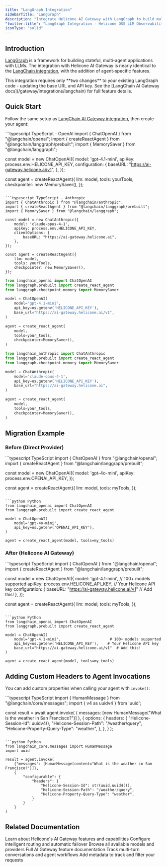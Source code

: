 ```yaml
---
title: "LangGraph Integration"
sidebarTitle: "LangGraph"
description: "Integrate Helicone AI Gateway with LangGraph to build multi-agent workflows with access to 100+ LLM providers."
"twitter:title": "LangGraph Integration - Helicone OSS LLM Observability"
iconType: "solid"
---
```



## Introduction

[LangGraph](https://www.langchain.com/langgraph) is a framework for building stateful, multi-agent applications with LLMs. The integration with Helicone AI Gateway is nearly identical to the [LangChain integration](/gateway/integrations/langchain), with the addition of agent-specific features.

<Note>
  This integration requires only **two changes** to your existing LangGraph code - updating the base URL and API key. See the [LangChain AI Gateway docs](/gateway/integrations/langchain) for full feature details.
</Note>

## Quick Start

Follow the same setup as [LangChain AI Gateway integration](/gateway/integrations/langchain), then create your agent:

<CodeGroup>
```typescript TypeScript - OpenAI
import { ChatOpenAI } from "@langchain/openai";
import { createReactAgent } from "@langchain/langgraph/prebuilt";
import { MemorySaver } from "@langchain/langgraph";

const model = new ChatOpenAI({
    model: 'gpt-4.1-mini',
    apiKey: process.env.HELICONE_API_KEY,
    configuration: {
        baseURL: "https://ai-gateway.helicone.ai/v1",
    },
});

const agent = createReactAgent({
    llm: model,
    tools: yourTools,
    checkpointer: new MemorySaver(),
});
```

```typescript TypeScript - Anthropic
import { ChatAnthropic } from "@langchain/anthropic";
import { createReactAgent } from "@langchain/langgraph/prebuilt";
import { MemorySaver } from "@langchain/langgraph";

const model = new ChatAnthropic({
    model: 'claude-opus-4-1',
    apiKey: process.env.HELICONE_API_KEY,
    clientOptions: {
        baseURL: "https://ai-gateway.helicone.ai",
    },
});

const agent = createReactAgent({
    llm: model,
    tools: yourTools,
    checkpointer: new MemorySaver(),
});
```

```python Python - OpenAI
from langchain_openai import ChatOpenAI
from langgraph.prebuilt import create_react_agent
from langgraph.checkpoint.memory import MemorySaver

model = ChatOpenAI(
    model='gpt-4.1-mini',
    api_key=os.getenv('HELICONE_API_KEY'),
    base_url="https://ai-gateway.helicone.ai/v1",
)

agent = create_react_agent(
    model,
    tools=your_tools,
    checkpointer=MemorySaver(),
)
```

```python Python - Anthropic
from langchain_anthropic import ChatAnthropic
from langgraph.prebuilt import create_react_agent
from langgraph.checkpoint.memory import MemorySaver

model = ChatAnthropic(
    model='claude-opus-4-1',
    api_key=os.getenv('HELICONE_API_KEY'),
    base_url="https://ai-gateway.helicone.ai",
)

agent = create_react_agent(
    model,
    tools=your_tools,
    checkpointer=MemorySaver(),
)
```
</CodeGroup>

## Migration Example

### Before (Direct Provider)

<CodeGroup>
```typescript TypeScript
import { ChatOpenAI } from "@langchain/openai";
import { createReactAgent } from "@langchain/langgraph/prebuilt";

const model = new ChatOpenAI({
    model: 'gpt-4o-mini',
    apiKey: process.env.OPENAI_API_KEY,
});

const agent = createReactAgent({
    llm: model,
    tools: myTools,
});
```

```python Python
from langchain_openai import ChatOpenAI
from langgraph.prebuilt import create_react_agent

model = ChatOpenAI(
    model='gpt-4o-mini',
    api_key=os.getenv('OPENAI_API_KEY'),
)

agent = create_react_agent(model, tools=my_tools)
```
</CodeGroup>

### After (Helicone AI Gateway)

<CodeGroup>
```typescript TypeScript
import { ChatOpenAI } from "@langchain/openai";
import { createReactAgent } from "@langchain/langgraph/prebuilt";

const model = new ChatOpenAI({
    model: 'gpt-4.1-mini',                      // 100+ models supported
    apiKey: process.env.HELICONE_API_KEY,      // Your Helicone API key
    configuration: {
        baseURL: "https://ai-gateway.helicone.ai/v1"  // Add this!
    },
});

const agent = createReactAgent({
    llm: model,
    tools: myTools,
});
```

```python Python
from langchain_openai import ChatOpenAI
from langgraph.prebuilt import create_react_agent

model = ChatOpenAI(
    model='gpt-4.1-mini',                      # 100+ models supported
    api_key=os.getenv('HELICONE_API_KEY'),    # Your Helicone API key
    base_url="https://ai-gateway.helicone.ai/v1"  # Add this!
)

agent = create_react_agent(model, tools=my_tools)
```
</CodeGroup>

## Adding Custom Headers to Agent Invocations

You can add custom properties when calling your agent with `invoke()`:

<CodeGroup>
```typescript TypeScript
import { HumanMessage } from "@langchain/core/messages";
import { v4 as uuidv4 } from 'uuid';

const result = await agent.invoke(
    { messages: [new HumanMessage("What is the weather in San Francisco?")] },
    {
        options: {
            headers: {
                "Helicone-Session-Id": uuidv4(),
                "Helicone-Session-Path": "/weather/query",
                "Helicone-Property-Query-Type": "weather",
            },
        },
    }
);
```

```python Python
from langchain_core.messages import HumanMessage
import uuid

result = agent.invoke(
    {"messages": [HumanMessage(content="What is the weather in San Francisco?")]},
    {
        "configurable": {
            "headers": {
                "Helicone-Session-Id": str(uuid.uuid4()),
                "Helicone-Session-Path": "/weather/query",
                "Helicone-Property-Query-Type": "weather",
            }
        }
    }
)
```
</CodeGroup>

## Related Documentation

<CardGroup cols={2}>
  <Card title="AI Gateway Overview" icon="arrow-progress" href="/gateway/overview">
    Learn about Helicone's AI Gateway features and capabilities
  </Card>
  <Card title="Provider Routing" icon="route" href="/gateway/provider-routing">
    Configure intelligent routing and automatic failover
  </Card>
  <Card title="Model Registry" icon="database" href="https://helicone.ai/models">
    Browse all available models and providers
  </Card>
  <Card title="LangChain Integration" icon="link" href="/gateway/integrations/langchain">
    Full AI Gateway feature documentation
  </Card>
  <Card title="Sessions" icon="chart-network" href="/features/sessions">
    Track multi-turn conversations and agent workflows
  </Card>
  <Card title="Custom Properties" icon="tags" href="/features/advanced-usage/custom-properties">
    Add metadata to track and filter your requests
  </Card>
</CardGroup>
